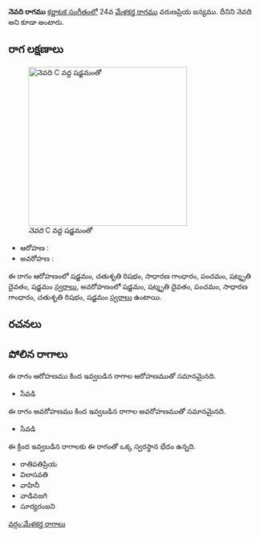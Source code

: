 {{Infobox ragam
	| name          	= నెవది
	| synonym	    	= నెవది
	| mela          	= 
	| chakra        	= 
	| janaka        	= 
	| type          	= ఔదవ
	| arohanam      	= {{svaraC|S|R2|G2|P|D3|S'}} 
	| avarohanam    	= {{svaraC|S'|D3|P|G2|R2|S}}
	| jeeva         	=
	| chhaya        	=
	| nyasa         	=
	| vishesha      	= 
	| equivalent  		= 
}}
{{కర్ణాటక సంగీత రాగాలు}}
'''నెవది రాగము''' [[కర్ణాటక సంగీతం]]లో 24వ [[మేళకర్త రాగము]] వరుణప్రియ జన్యము. దీనిని నెవది అని కూడా అంటారు.


==రాగ లక్షణాలు==
[[Image:nevadhi_kb2wiki.png|thumb|right|316px|''నెవది'' C వద్ద షడ్జమంతో]]

* ఆరోహణ : {{svaraC|S|R2|G2|P|D3|S'}} 
* అవరోహణ : {{svaraC|S'|D3|P|G2|R2|S}}

ఈ రాగం ఆరోహణంలో షడ్జమం, చతుశృతి రిషభం, సాధారణ  గాంధారం, పంచమం, షట్శృతి దైవతం, షడ్జమం [[స్వరాలు]], అవరోహణంలో షడ్జమం, షట్శృతి దైవతం, పంచమం, సాధారణ  గాంధారం, చతుశృతి రిషభం, షడ్జమం [[స్వరాలు]] ఉంటాయి.

==రచనలు==



==పోలిన రాగాలు==
ఈ రాగం ఆరోహణము కింద ఇవ్వబడిన రాగాల ఆరోహణముతో సమానమైనది.
* సేవడి

ఈ రాగం అవరోహణము కింద ఇవ్వబడిన రాగాల అవరోహణముతో సమానమైనది.
* సేవడి

ఈ క్రింద ఇవ్వబడిన రాగాలకు ఈ రాగంతో ఒక్క స్వరస్థాన భేదం ఉన్నది.
* రాతిపతిప్రియ
* విలాసవతి
* వాహినీ
* వాడివజగి
* సూర్యరంజని



[[వర్గం:మేళకర్త రాగాలు]]